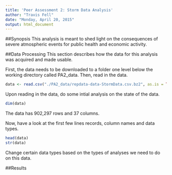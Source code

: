 ```yaml
---
title: 'Peer Assessment 2: Storm Data Analysis'
author: "Travis Fell"
date: "Monday, April 20, 2015"
output: html_document
---
```


##Synopsis
This analysis is meant to shed light on the consequences of severe atmospheric events for public health and economic activity.  

##Data Processing
This section describes how the data for this analysis was acquired and made usable. 

First, the data needs to be downloaded to a folder one level below the working directory called PA2_data. Then, read in the data. 

```r
data <- read.csv("./PA2_data/repdata-data-StormData.csv.bz2", as.is = TRUE, stringsAsFactors = FALSE)

```
Upon reading in the data, do some intial analysis on the state of the data.
```r
dim(data)
```
The data has 902,297 rows and 37 columns. 

Now, have a look at the first few lines records, column names and data types. 
```r
head(data)
str(data)
```
Change certain data types based on the types of analyses we need to do on this data. 




##Results